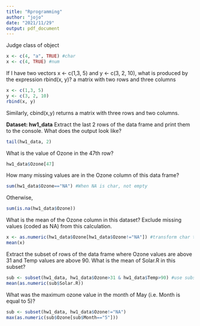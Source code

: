 ```yaml
---
title: "Rprogramming"
author: "jojo"
date: "2021/11/29"
output: pdf_document
---
```


Judge class of object
```r
x <- c(4, "a", TRUE) #char
x <- c(4, TRUE) #num
```


If I have two vectors x <- c(1,3, 5) and y <- c(3, 2, 10), what is produced by the expression rbind(x, y)?
a matrix with two rows and three columns
```r
x <- c(1,3, 5)
y <- c(3, 2, 10)
rbind(x, y)
```
Similarly, cbind(x,y) returns a matrix with three rows and two columns.

**Dataset: hw1_data**
Extract the last 2 rows of the data frame and print them to the console. What does the output look like?
```r
tail(hw1_data, 2)
```

What is the value of Ozone in the 47th row?
```r
hw1_data$Ozone[47]
```

How many missing values are in the Ozone column of this data frame?
```r
sum(hw1_data$Ozone=="NA") #When NA is char, not empty
```
Otherwise,
```r
sum(is.na(hw1_data$Ozone))
```

What is the mean of the Ozone column in this dataset? Exclude missing values (coded as NA) from this calculation.
```r
x <- as.numeric(hw1_data$Ozone[hw1_data$Ozone!="NA"]) #transform char to num to compute mean
mean(x)
```

Extract the subset of rows of the data frame where Ozone values are above 31 and Temp values are above 90. What is the mean of Solar.R in this subset?
```r
sub <- subset(hw1_data, hw1_data$Ozone>31 & hw1_data$Temp>90) #use subset()
mean(as.numeric(sub$Solar.R))
```

What was the maximum ozone value in the month of May (i.e. Month is equal to 5)?
```r
sub <- subset(hw1_data, hw1_data$Ozone!="NA")
max(as.numeric(sub$Ozone[sub$Month=="5"]))
```





